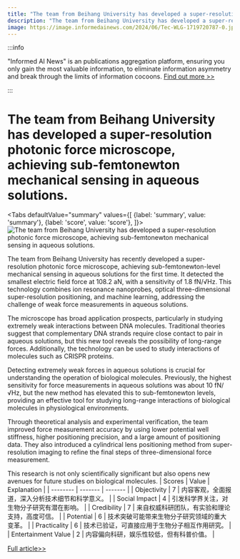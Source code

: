 ```yaml
---
title: "The team from Beihang University has developed a super-resolution photonic force microscope, achieving sub-femtonewton mechanical sensing in aqueous solutions."
description: "The team from Beihang University has developed a super-resolution photonic force microscope, achieving sub-femtonewton mechanical sensing in aqueous solutions."
image: https://image.informedainews.com/2024/06/Tec-WLG-1719720787-0.jpg
---
```



:::info

"Informed AI News" is an publications aggregation platform, ensuring you only gain the most valuable information, to eliminate information asymmetry and break through the limits of information cocoons.  [Find out more >>](/)

:::

# The team from Beihang University has developed a super-resolution photonic force microscope, achieving sub-femtonewton mechanical sensing in aqueous solutions.


<Tabs
	defaultValue="summary"
	values={[
	{label: 'summary', value: 'summary'},
	{label: 'score', value: 'score'},
]}>
<TabItem value="summary">
<img
  src="https://image.informedainews.com/2024/06/Tec-WLG-1719720787-0.jpg"
  alt="The team from Beihang University has developed a super-resolution photonic force microscope, achieving sub-femtonewton mechanical sensing in aqueous solutions."
/>



The team from Beihang University has recently developed a super-resolution photonic force microscope, achieving sub-femtonewton-level mechanical sensing in aqueous solutions for the first time. It detected the smallest electric field force at 108.2 aN, with a sensitivity of 1.8 fN/√Hz. This technology combines ion resonance nanoprobes, optical three-dimensional super-resolution positioning, and machine learning, addressing the challenge of weak force measurements in aqueous solutions.

The microscope has broad application prospects, particularly in studying extremely weak interactions between DNA molecules. Traditional theories suggest that complementary DNA strands require close contact to pair in aqueous solutions, but this new tool reveals the possibility of long-range forces. Additionally, the technology can be used to study interactions of molecules such as CRISPR proteins.

Detecting extremely weak forces in aqueous solutions is crucial for understanding the operation of biological molecules. Previously, the highest sensitivity for force measurements in aqueous solutions was about 10 fN/√Hz, but the new method has elevated this to sub-femtonewton levels, providing an effective tool for studying long-range interactions of biological molecules in physiological environments.

Through theoretical analysis and experimental verification, the team improved force measurement accuracy by using lower potential well stiffness, higher positioning precision, and a large amount of positioning data. They also introduced a cylindrical lens positioning method from super-resolution imaging to refine the final steps of three-dimensional force measurement.

This research is not only scientifically significant but also opens new avenues for future studies on biological molecules.
</TabItem>
<TabItem value="score">
	| Scores     | Value   | Explanation |
	| -------- | ------- | ------- |
	| Objectivity  | 7    | 内容客观，全面报道，深入分析技术细节和科学意义。    |
	| Social Impact | 4     | 引发科学界关注，对生物分子研究有潜在影响。    |
	| Credibility    | 7    | 来自权威科研团队，有实验和理论支持，高度可信。    |
	| Potential    | 6    | 技术突破可能带来生物分子研究领域的重大变革。    |
	| Practicality    | 6    | 技术已验证，可直接应用于生物分子相互作用研究。    |
	| Entertainment Value    | 2    | 内容偏向科研，娱乐性较低，但有科普价值。    |
</TabItem>
</Tabs>

[Full article>>](https://www.mittrchina.com/news/detail/13465)
